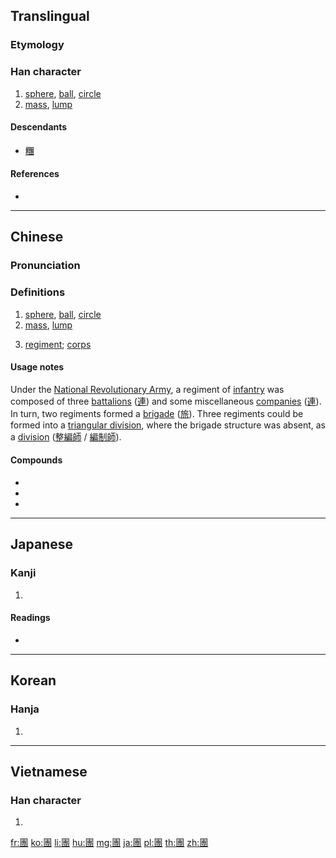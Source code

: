{{also|团|団}}
==Translingual==
{{Han simplified forms|團|団|团}}

===Etymology===
{{Han compound|囗|專|c1=s|c2=p|ls=psc}}

===Han character===
{{Han char|rn=31|rad=囗|as=11|sn=14|four=60343|canj=WJII|ids=⿴囗專}}

# [[sphere]], [[ball]], [[circle]]
# [[mass]], [[lump]]

====Descendants====
* [[糰]]

====References====
* {{Han ref|kx=0221.020|dkj=04834|dj=0452.130|hdz=10725.020|uh=5718|ud=22296|bh=B9CE|bd=47566}}

----

==Chinese==
{{zh-forms|s=团}}

===Pronunciation===
{{zh-pron
|m=tuán
|c=tyun4
|mc=y
|oc=y
|ma=Zh-tuán.ogg
|cat=n
}}

===Definitions===
# [[sphere]], [[ball]], [[circle]]
# [[mass]], [[lump]]
# {{label|zh|military}} [[regiment]]; [[corps]]

====Usage notes====
{{sense|military}} Under the [[w:National Revolutionary Army|National Revolutionary Army]], a regiment of [[infantry]] was composed of three [[battalion]]s ([[連]]) and some miscellaneous [[companies]] ([[連]]). In turn, two regiments formed a [[brigade]] ([[旅]]). Three regiments could be formed into a [[triangular division]], where the brigade structure was absent, as a [[division]] ([[整編師]] / [[編制師]]).

====Compounds====
* {{zh-l|團聚}}
* {{zh-l|樂團}}
* {{zh-l|商團}}
<!-- * [[团拜]] (need converting to traditional forms)
* [[团队]]
* [[团粉]]
* [[团伙]]
* [[团结]]
* [[团聚]]
* [[团年]]
* [[团弄]]
* [[团扇]]
* [[团体]]
* [[团体操]]
* [[团头鲂]]
* [[团团]]
* [[团团簇簇]]
* [[团团转]]
* [[团音]]
* [[团员]]
* [[团圆]]
* [[团圆饭]]
* [[团圆节]]
* [[团章]]
* [[团购]]
* [[团长]]
* [[团子]]
* [[乐团]]
* [[蒲团]] -->
----

==Japanese==

===Kanji===
{{ja-kanji|grade=|rs=囗11|style=ky|shin=団}}

# {{defn|lang=ja|sort=囗11}}

====Readings====
* {{ja-readings|on=[[だん]] (dan), [[とん]] (ton), [[どん]] (don)|kun=[[まるい]] (marui), [[かたまり]] (katamari)}}

----

==Korean==

===Hanja===
{{ko-hanja|hangeul=단|rv=dan|mr=tan}}

# {{defn|lang=ko|sort=囗11}}

----

==Vietnamese==

===Han character===
{{vi-hantu|[[đoàn]]|rs=囗11}}

# {{defn|lang=vi|sort=囗11}}

[[fr:團]]
[[ko:團]]
[[li:團]]
[[hu:團]]
[[mg:團]]
[[ja:團]]
[[pl:團]]
[[th:團]]
[[zh:團]]